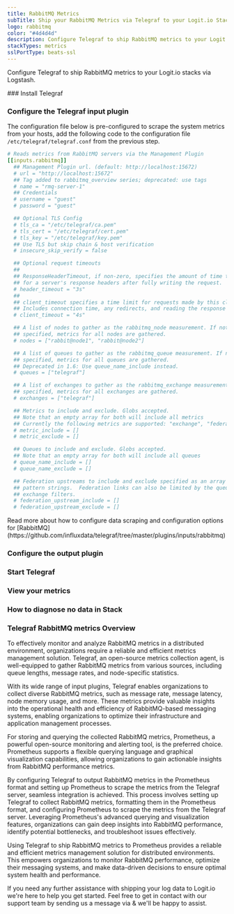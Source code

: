 ```yaml
---
title: RabbitMQ Metrics
subTitle: Ship your RabbitMQ Metrics via Telegraf to your Logit.io Stack
logo: rabbitmq
color: "#4d4d4d"
description: Configure Telegraf to ship RabbitMQ metrics to your Logit.io stacks. Configure Telegraf to send RabbitMQ metrics to Logstash or Elastic. Get started using our Telegraf RabbitMQ metrics example configuration.
stackTypes: metrics
sslPortType: beats-ssl
---
```


Configure Telegraf to ship RabbitMQ metrics to your Logit.io stacks via Logstash.

<Steps>
  ### Install Telegraf

  <InstallTelegraf />

  ### Configure the Telegraf input plugin

  The configuration file below is pre-configured to scrape the system metrics from your hosts, add the following code to the configuration file `/etc/telegraf/telegraf.conf` from the previous step.

  ```yaml copy
  # Reads metrics from RabbitMQ servers via the Management Plugin
  [[inputs.rabbitmq]]
    ## Management Plugin url. (default: http://localhost:15672)
    # url = "http://localhost:15672"
    ## Tag added to rabbitmq_overview series; deprecated: use tags
    # name = "rmq-server-1"
    ## Credentials
    # username = "guest"
    # password = "guest"

    ## Optional TLS Config
    # tls_ca = "/etc/telegraf/ca.pem"
    # tls_cert = "/etc/telegraf/cert.pem"
    # tls_key = "/etc/telegraf/key.pem"
    ## Use TLS but skip chain & host verification
    # insecure_skip_verify = false

    ## Optional request timeouts
    ##
    ## ResponseHeaderTimeout, if non-zero, specifies the amount of time to wait
    ## for a server's response headers after fully writing the request.
    # header_timeout = "3s"
    ##
    ## client_timeout specifies a time limit for requests made by this client.
    ## Includes connection time, any redirects, and reading the response body.
    # client_timeout = "4s"

    ## A list of nodes to gather as the rabbitmq_node measurement. If not
    ## specified, metrics for all nodes are gathered.
    # nodes = ["rabbit@node1", "rabbit@node2"]

    ## A list of queues to gather as the rabbitmq_queue measurement. If not
    ## specified, metrics for all queues are gathered.
    ## Deprecated in 1.6: Use queue_name_include instead.
    # queues = ["telegraf"]

    ## A list of exchanges to gather as the rabbitmq_exchange measurement. If not
    ## specified, metrics for all exchanges are gathered.
    # exchanges = ["telegraf"]

    ## Metrics to include and exclude. Globs accepted.
    ## Note that an empty array for both will include all metrics
    ## Currently the following metrics are supported: "exchange", "federation", "node", "overview", "queue"
    # metric_include = []
    # metric_exclude = []

    ## Queues to include and exclude. Globs accepted.
    ## Note that an empty array for both will include all queues
    # queue_name_include = []
    # queue_name_exclude = []

    ## Federation upstreams to include and exclude specified as an array of glob
    ## pattern strings.  Federation links can also be limited by the queue and
    ## exchange filters.
    # federation_upstream_include = []
    # federation_upstream_exclude = []
  ```
  <Callout type="info">
    Read more about how to configure data scraping and configuration options for [RabbitMQ](https://github.com/influxdata/telegraf/tree/master/plugins/inputs/rabbitmq)
  </Callout>

  ### Configure the output plugin

  <TelegrafOutputPlugin />

  ### Start Telegraf

  <StartTelegraf />

  ### View your metrics
  <LaunchStack source="RabbitMQ_Metrics_via_Telegraf" utmMedium="metrics" utmCampaign="telegraf-RabbitMQ-metrics" />

  ### How to diagnose no data in Stack

  <DiagnoseNoData />

</Steps>

### Telegraf RabbitMQ metrics Overview

To effectively monitor and analyze RabbitMQ metrics in a distributed environment, organizations require a 
reliable and efficient metrics management solution. Telegraf, an open-source metrics collection agent, 
is well-equipped to gather RabbitMQ metrics from various sources, including queue lengths, message rates, and node-specific statistics.

With its wide range of input plugins, Telegraf enables organizations to collect diverse RabbitMQ metrics, 
such as message rate, message latency, node memory usage, and more. These metrics provide valuable insights 
into the operational health and efficiency of RabbitMQ-based messaging systems, enabling organizations to 
optimize their infrastructure and application management processes.

For storing and querying the collected RabbitMQ metrics, Prometheus, a powerful open-source monitoring 
and alerting tool, is the preferred choice. Prometheus supports a flexible querying language and 
graphical visualization capabilities, allowing organizations to gain actionable insights from RabbitMQ performance metrics.

By configuring Telegraf to output RabbitMQ metrics in the Prometheus format and setting up Prometheus 
to scrape the metrics from the Telegraf server, seamless integration is achieved. 
This process involves setting up Telegraf to collect RabbitMQ metrics, formatting them in the 
Prometheus format, and configuring Prometheus to scrape the metrics from the Telegraf server. 
Leveraging Prometheus's advanced querying and visualization features, organizations can gain 
deep insights into RabbitMQ performance, identify potential bottlenecks, and troubleshoot issues effectively.

Using Telegraf to ship RabbitMQ metrics to Prometheus provides a reliable and efficient metrics management 
solution for distributed environments. This empowers organizations to monitor RabbitMQ performance, 
optimize their messaging systems, and make data-driven decisions to ensure optimal system health and performance.

If you need any further assistance with shipping your log data to Logit.io we're here to help you get started. 
Feel free to get in contact with our support team by sending us a message via <IntercomButton text="live chat" /> 
& we'll be happy to assist.